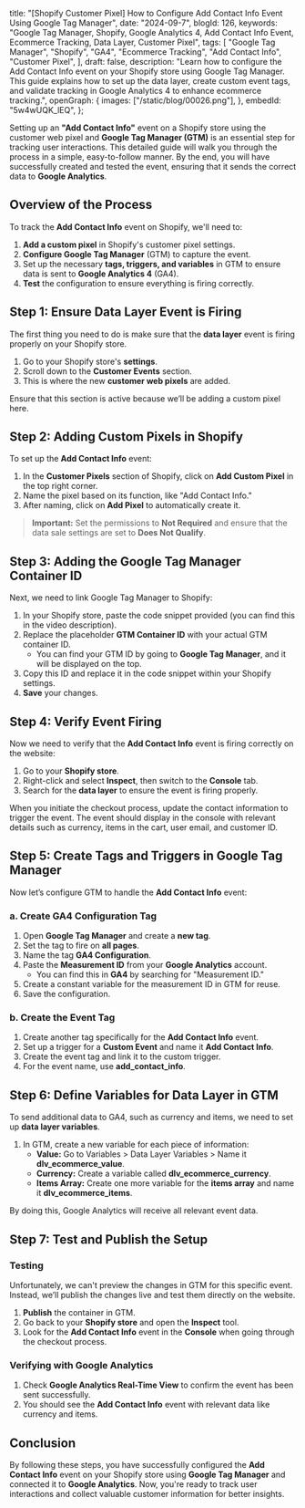   title:
    "[Shopify Customer Pixel] How to Configure Add Contact Info Event Using Google Tag Manager",
  date: "2024-09-7",
  blogId: 126,
  keywords:
    "Google Tag Manager, Shopify, Google Analytics 4, Add Contact Info Event, Ecommerce Tracking, Data Layer, Customer Pixel",
  tags: [
    "Google Tag Manager",
    "Shopify",
    "GA4",
    "Ecommerce Tracking",
    "Add Contact Info",
    "Customer Pixel",
  ],
  draft: false,
  description:
    "Learn how to configure the Add Contact Info event on your Shopify store using Google Tag Manager. This guide explains how to set up the data layer, create custom event tags, and validate tracking in Google Analytics 4 to enhance ecommerce tracking.",
  openGraph: {
    images: ["/static/blog/00026.png"],
  },
  embedId: "5w4wUQK_lEQ",
};

Setting up an **"Add Contact Info"** event on a Shopify store using the customer web pixel and **Google Tag Manager (GTM)** is an essential step for tracking user interactions. This detailed guide will walk you through the process in a simple, easy-to-follow manner. By the end, you will have successfully created and tested the event, ensuring that it sends the correct data to **Google Analytics**.

## Overview of the Process

To track the **Add Contact Info** event on Shopify, we'll need to:

1. **Add a custom pixel** in Shopify's customer pixel settings.
2. **Configure Google Tag Manager** (GTM) to capture the event.
3. Set up the necessary **tags, triggers, and variables** in GTM to ensure data is sent to **Google Analytics 4** (GA4).
4. **Test** the configuration to ensure everything is firing correctly.

<DataLayerCodeBlock fileName="add_contact_info.js" />

## Step 1: Ensure Data Layer Event is Firing

The first thing you need to do is make sure that the **data layer** event is firing properly on your Shopify store.

1. Go to your Shopify store's **settings**.
2. Scroll down to the **Customer Events** section.
3. This is where the new **customer web pixels** are added.

Ensure that this section is active because we’ll be adding a custom pixel here.

## Step 2: Adding Custom Pixels in Shopify

To set up the **Add Contact Info** event:

1. In the **Customer Pixels** section of Shopify, click on **Add Custom Pixel** in the top right corner.
2. Name the pixel based on its function, like "Add Contact Info."
3. After naming, click on **Add Pixel** to automatically create it.

> **Important:** Set the permissions to **Not Required** and ensure that the data sale settings are set to **Does Not Qualify**.

## Step 3: Adding the Google Tag Manager Container ID

Next, we need to link Google Tag Manager to Shopify:

1. In your Shopify store, paste the code snippet provided (you can find this in the video description).
2. Replace the placeholder **GTM Container ID** with your actual GTM container ID.
   - You can find your GTM ID by going to **Google Tag Manager**, and it will be displayed on the top.
3. Copy this ID and replace it in the code snippet within your Shopify settings.
4. **Save** your changes.

## Step 4: Verify Event Firing

Now we need to verify that the **Add Contact Info** event is firing correctly on the website:

1. Go to your **Shopify store**.
2. Right-click and select **Inspect**, then switch to the **Console** tab.
3. Search for the **data layer** to ensure the event is firing properly.

When you initiate the checkout process, update the contact information to trigger the event. The event should display in the console with relevant details such as currency, items in the cart, user email, and customer ID.

## Step 5: Create Tags and Triggers in Google Tag Manager

Now let’s configure GTM to handle the **Add Contact Info** event:

### a. Create GA4 Configuration Tag

1. Open **Google Tag Manager** and create a **new tag**.
2. Set the tag to fire on **all pages**.
3. Name the tag **GA4 Configuration**.
4. Paste the **Measurement ID** from your **Google Analytics** account.
   - You can find this in **GA4** by searching for "Measurement ID."
5. Create a constant variable for the measurement ID in GTM for reuse.
6. Save the configuration.

### b. Create the Event Tag

1. Create another tag specifically for the **Add Contact Info** event.
2. Set up a trigger for a **Custom Event** and name it **Add Contact Info**.
3. Create the event tag and link it to the custom trigger.
4. For the event name, use **add_contact_info**.

## Step 6: Define Variables for Data Layer in GTM

To send additional data to GA4, such as currency and items, we need to set up **data layer variables**.

1. In GTM, create a new variable for each piece of information:
   - **Value:** Go to Variables > Data Layer Variables > Name it **dlv_ecommerce_value**.
   - **Currency:** Create a variable called **dlv_ecommerce_currency**.
   - **Items Array:** Create one more variable for the **items array** and name it **dlv_ecommerce_items**.

By doing this, Google Analytics will receive all relevant event data.

## Step 7: Test and Publish the Setup

### Testing

Unfortunately, we can't preview the changes in GTM for this specific event. Instead, we’ll publish the changes live and test them directly on the website.

1. **Publish** the container in GTM.
2. Go back to your **Shopify store** and open the **Inspect** tool.
3. Look for the **Add Contact Info** event in the **Console** when going through the checkout process.

### Verifying with Google Analytics

1. Check **Google Analytics Real-Time View** to confirm the event has been sent successfully.
2. You should see the **Add Contact Info** event with relevant data like currency and items.

## Conclusion

By following these steps, you have successfully configured the **Add Contact Info** event on your Shopify store using **Google Tag Manager** and connected it to **Google Analytics**. Now, you're ready to track user interactions and collect valuable customer information for better insights.
